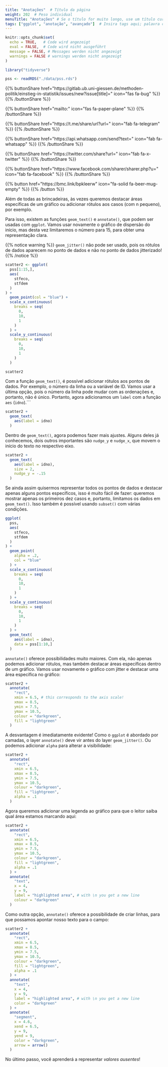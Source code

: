 ```yaml
---
title: "Anotações"  # Título da página
weight: 202  # Peso individual
menuTitle: "Anotações" # Se o título for muito longo, use um título curto aqui
tags: ["ggplot", "anotação", "avançado"]  # Insira tags aqui; palavra curta que descreve o que acontece na página
---
```

```r
knitr::opts_chunk$set(
  echo = TRUE,   # Code wird angezeigt
  eval = FALSE,  # Code wird nicht ausgeführt
  message = FALSE, # Messages werden nicht angezeigt
  warnings = FALSE # warnings werden nicht angezeigt
)

library("tidyverse")

pss <- readRDS("./data/pss.rds")

```

{{% buttonShare href=\"https\:\/\/gitlab.ub.uni-giessen.de\/methoden-politik\/einstieg-in-statistik\/issues\/new?issue[title]=\" icon=\"fas fa-bug\" %}} {{% /buttonShare %}} 

{{% buttonShare href=\"mailto\:\" icon=\"fas fa-paper-plane\" %}} {{% /buttonShare %}}

{{% buttonShare href=\"https\:\/\/t.me\/share\/url?url=\" icon=\"fab fa-telegram\" %}} {{% /buttonShare %}}

{{% buttonShare href=\"https\:\/\/api.whatsapp.com\/send?text=\" icon=\"fab fa-whatsapp\" %}} {{% /buttonShare %}}

{{% buttonShare href=\"https\:\/\/twitter.com\/share?url=\" icon=\"fab fa-x-twitter\" %}} {{% /buttonShare %}}

{{% buttonShare href=\"https\:\/\/www.facebook.com\/sharer\/sharer.php?u=\" icon=\"fab fa-facebook\" %}} {{% /buttonShare %}}

{{% button href=\"https\:\/\/bmc.link\/bpkleerw\" icon=\"fa-solid fa-beer-mug-empty\" %}} {{% /button %}}

Além de todas as brincadeiras, às vezes queremos destacar áreas específicas de um gráfico ou adicionar rótulos aos casos (com n pequeno), por exemplo.

Para isso, existem as funções `geom_text()` e `annotate()`, que podem ser usadas com `ggplot`. Vamos usar novamente o gráfico de dispersão do início, mas desta vez limitaremos o número para 15, para obter uma representação clara.

{{% notice warning %}}
`geom_jitter()` não pode ser usado, pois os rótulos de dados aparecem no ponto de dados e não no ponto de dados jitterizado!
{{% /notice %}}

``` r
scatter2 <- ggplot(
  pss[1:15,], 
  aes(
    stfeco, 
    stfdem
  )
) +  
  geom_point(col = "blue") +
  scale_x_continuous(
    breaks = seq(
      0, 
      10,
      1
    )
  ) +
  scale_y_continuous(
    breaks = seq(
      0, 
      10, 
      1
    )
  )

scatter2
``` 
Com a função `geom_text()`, é possível adicionar rótulos aos pontos de dados. Por exemplo, o número da linha ou a variável de ID. Vamos usar a última opção, pois o número da linha pode mudar com as ordenações e, portanto, não é único. Portanto, agora adicionamos um `label` com a função `aes` (`idno`).```

``` r
scatter2 +
  geom_text(
    aes(label = idno)
  )
``` 
Dentro de `geom_text()`, agora podemos fazer mais ajustes. Alguns deles já conhecemos, dois outros importantes são `nudge_y` e `nudge_x`, que movem o início do texto no respectivo eixo.

``` r
scatter2 +
  geom_text(
    aes(label = idno),
    size = 2, 
    nudge_y = -.15
  )
``` 

Se ainda assim quisermos representar todos os pontos de dados e destacar apenas alguns pontos específicos, isso é muito fácil de fazer: queremos mostrar apenas os primeiros dez casos e, portanto, limitamos os dados em `geom_text()`. Isso também é possível usando `subset()` com várias condições.

``` r
ggplot(
  pss, 
  aes(
    stfeco, 
    stfdem
  )
) +  
  geom_point(
    alpha = .2, 
    col = "blue"
  ) +
  scale_x_continuous(
    breaks = seq(
      0, 
      10,
      1
    )
  ) +
  scale_y_continuous(
    breaks = seq(
      0, 
      10,
      1
    )
  ) +
  geom_text(
    aes(label = idno), 
    data = pss[1:10,]
  )
``` 

`annotate()` oferece possibilidades muito maiores. Com ela, não apenas podemos adicionar rótulos, mas também destacar áreas específicas dentro de um gráfico. Vamos usar novamente o gráfico com jitter e destacar uma área específica no gráfico:
``` r
scatter2 +
  annotate(
    "rect", 
    xmin = 6.5, # this corresponds to the axis scale!
    xmax = 8.5,
    ymin = 7.5,
    ymax = 10.5,
    colour = "darkgreen",
    fill = "lightgreen"
  )
```

A desvantagem é imediatamente evidente! Como o `ggplot` é abordado por camadas, o layer `annotate()` deve vir antes do layer `geom_jitter()`. Ou podemos adicionar `alpha` para alterar a visibilidade:

``` r
scatter2 +
  annotate(
    "rect", 
    xmin = 6.5,  
    xmax = 8.5,
    ymin = 7.5,
    ymax = 10.5,
    colour = "darkgreen",
    fill = "lightgreen",
    alpha = .1
  )
```
Agora queremos adicionar uma legenda ao gráfico para que o leitor saiba qual área estamos marcando aqui:
``` r
scatter2 +
  annotate(
    "rect", 
    xmin = 6.5,  
    xmax = 8.5,
    ymin = 7.5,
    ymax = 10.5,
    colour = "darkgreen",
    fill = "lightgreen",
    alpha = .1
  ) +
  annotate(
    "text", 
    x = 4, 
    y = 9, 
    label = "highlighted area", # with \n you get a new line
    colour = "darkgreen"
  ) 
```

Como outra opção, `annotate()` oferece a possibilidade de criar linhas, para que possamos apontar nosso texto para o campo:
``` r
scatter2 +
  annotate(
    "rect", 
    xmin = 6.5, 
    xmax = 8.5,
    ymin = 7.5,
    ymax = 10.5,
    colour = "darkgreen",
    fill = "lightgreen",
    alpha = .1
  ) +
  annotate(
    "text", 
    x = 4, 
    y = 9, 
    label = "highlighted area", # with \n you get a new line
    color = "darkgreen"
  ) +
  annotate(
    "segment", 
    x = 4.6,
    xend = 6.5, 
    y = 9, 
    yend = 9,
    color = "darkgreen",
    arrow = arrow()
  )
```

No último passo, você aprenderá a representar *valores ausentes*!
